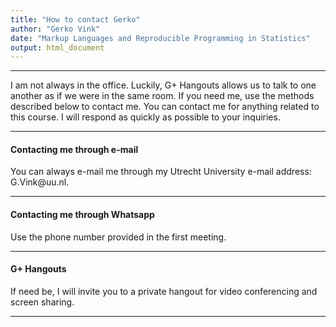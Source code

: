```yaml
---
title: "How to contact Gerko"
author: "Gerko Vink"
date: "Markup Languages and Reproducible Programming in Statistics"
output: html_document
---
```


---

I am not always in the office. Luckily, G+ Hangouts allows us to talk to one another as if we were in the same room. If you need me, use the methods described below to contact me. You can contact me for anything related to this course. I will respond as quickly as possible to your inquiries. 

---

#### Contacting me through e-mail

You can always e-mail me through my Utrecht University e-mail address: G.Vink@uu.nl. 

---

#### Contacting me through Whatsapp

Use the phone number provided in the first meeting. 

---

#### G+ Hangouts

If need be, I will invite you to a private hangout for video conferencing and screen sharing.

---

